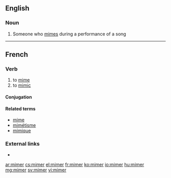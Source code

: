 ==English==

===Noun===
{{en-noun}}

# Someone who [[mime]]s during a performance of a song

----

==French==

===Verb===
{{fr-verb}}

# to [[mime]]
# to [[mimic]]

====Conjugation====
{{fr-conj-auto}}

====Related terms====
* [[mime#French|mime]]
* [[mimétisme]]
* [[mimique]]

===External links===
* {{R:TLFi}}

[[ar:mimer]]
[[cs:mimer]]
[[el:mimer]]
[[fr:mimer]]
[[ko:mimer]]
[[io:mimer]]
[[hu:mimer]]
[[mg:mimer]]
[[sv:mimer]]
[[vi:mimer]]